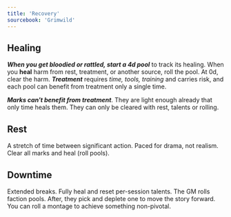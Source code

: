 ```yaml
---
title: 'Recovery'
sourcebook: 'Grimwild'
---
```


## Healing

**_When you get bloodied or rattled, start a 4d pool_** to track its healing. When you **heal** harm from rest, treatment, or another source, roll the pool. At 0d, clear the harm. **_Treatment_** requires _time, tools, training_ and carries risk, and each pool can benefit from treatment only a single time.

**_Marks can't benefit from treatment_**. They are light enough already that only time heals them. They can only be cleared with rest, talents or rolling.

## Rest

A stretch of time between significant action. Paced for drama, not realism. Clear all marks and heal (roll pools).

## Downtime

Extended breaks. Fully heal and reset per-session talents. The GM rolls faction pools. After, they pick and deplete one to move the story forward. You can roll a montage to achieve something non-pivotal.
